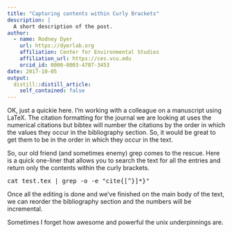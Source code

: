 ```yaml
---
title: "Capturing contents within Curly Brackets"
description: |
  A short description of the post.
author:
  - name: Rodney Dyer
    url: https://dyerlab.org
    affiliation: Center for Environmental Studies
    affiliation_url: https://ces.vcu.edu
    orcid_id: 0000-0003-4707-3453
date: 2017-10-05
output:
  distill::distill_article:
    self_contained: false
---
```





OK, just a quickie here. I'm working with a colleague on a manuscript using LaTeX.  The citation formatting for the journal we are looking at uses the numerical citations but bibtex will number the citations by the order in which the <span class="lang:sh decode:true  crayon-inline ">\bibitem</span>  values they occur in the bibliography section.  So, it would be great to get them to be in the order in which they occur in the text.

So, our old friend (and sometimes enemy) grep comes to the rescue.  Here is a quick one-liner that allows you to search the text for all the <span class="lang:sh decode:true  crayon-inline ">\cite{}</span>  entries and return only the contents within the curly brackets.

<pre class="lang:sh decode:true ">cat test.tex | grep -o -e "cite{[^}]*}"</pre>

Once all the editing is done and we've finished on the main body of the text, we can reorder the bibliography section and the numbers will be incremental.

Sometimes I forget how awesome and powerful the unix underpinnings are.
 
 
 
